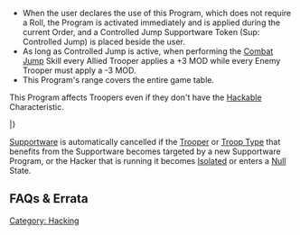 {{section-hacking}}


{{n4only}}
{{n4list}}

{{image | name=sup-controlled_jump0.jpg | style=128 }} 

{{skillbox |greenyellow| CONTROLLED JUMP | SHORT SKILL / ARO }}
{{skill-label | Supportware, No Roll. }}
{{effects}}
* When the user declares the use of this Program, which does not require a Roll, the Program is activated immediately and is applied during the current Order, and a Controlled Jump Supportware Token (Sup: Controlled Jump) is placed beside the user. 
* As long as Controlled Jump is active, when performing the [[Combat Jump]] Skill every Allied Trooper applies a +3 MOD while every Enemy Trooper must apply a -3 MOD. {{seefaq | In ARO, this MOD affects the PH Roll of the Active Trooper.}}
* This Program's range covers the entire game table.


{{important-start}} 
This Program affects Troopers even if they don't have the [[Hackable]] Characteristic.
{{important-end}}


{{n4-hacking-header}}
{{hackingrow | [[Controlled Jump]] | -- | -- | -- | -- | -- | Short Skill/ARO | +3/-3 MOD to the PH of every Trooper that performs [[Combat Jump]]. }}
|}


{{remember-start}}
[[Labels|Supportware]] is automatically cancelled if the [[Trooper]] or [[Troop Type]] that benefits from the Supportware becomes targeted by a new Supportware Program, or the Hacker that is running it becomes [[Isolated]] or enters a [[Null]] State.
{{remember-end}}


== FAQs & Errata ==

{{faqbox |
type = faq |
title = N4 FAQ |
version = Updated 1.1.1, Dec 2021 |
q = Q: How does Controlled Jump work in ARO? |
a = <s>A: A Controlled Jump ARO is considered valid against a Combat Jump Entire Order anywhere on the table, or against any Skill in the Hacker’s Hacking Area.</s><br>
{{erratahighlight}}A: A Controlled Jump ARO can be declared against a Combat Jump Entire Order anywhere on the table, or against any Skill in the Hacker’s Hacking Area.{{erratahighlight-end}}<br>
As an ARO to a Combat Jump Entire Order, Controlled Jump is resolved before the Combat Jump PH Roll is resolved, and will affect that PH Roll. Alternatively, the Hacker can wait until the PH Roll has been resolved, and declare a non-Controlled Jump ARO, if applicable. |
related = [[Combat Jump]], [[Controlled Jump]] }}


{{faqbox |
type = faq |
title = N4 FAQ |
version = 1.1.1, Dec 2021 |
q = Q: How do multiple uses and opposed uses of Controlled Jump work? |
a = A: A Trooper using Combat Jump can be affected by a maximum of one Controlled Jump Program per side. If both sides have Controlled Jump running, the effects of both Programs are cancelled. |
related = [[Combat Jump]], [[Controlled Jump]] }}
{{n4end}}




[[Category: Hacking]]